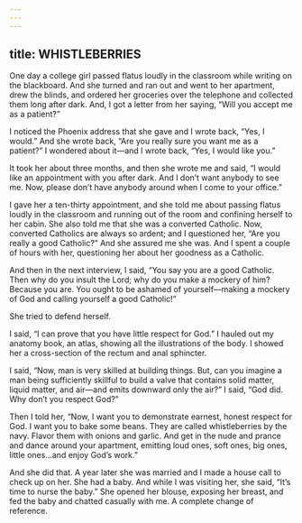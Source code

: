 ```yaml
---
---
---
```

title: WHISTLEBERRIES
---




One day a college girl passed flatus loudly in the classroom while writing on the blackboard. And she turned and ran out and went to her apartment, drew the blinds, and ordered her groceries over the telephone and collected them long after dark. And, I got a letter from her saying, “Will you accept me as a patient?”

I noticed the Phoenix address that she gave and I wrote back, “Yes, I would.” And she wrote back, “Are you really sure you want me as a patient?” I wondered about it—and I wrote back, “Yes, I would like you.”

It took her about three months, and then she wrote me and said, “I would like an appointment with you after dark. And I don’t want anybody to see me. Now, please don’t have anybody around when I come to your office.”

I gave her a ten-thirty appointment, and she told me about passing flatus loudly in the classroom and running out of the room and confining herself to her cabin. She also told me that she was a converted Catholic. Now, converted Catholics are always so ardent; and I questioned her, “Are you really a good Catholic?” And she assured me she was. And I spent a couple of hours with her, questioning her about her goodness as a Catholic.

And then in the next interview, I said, “You say you are a good Catholic. Then why do you insult the Lord; why do you make a mockery of him? Because you are. You ought to be ashamed of yourself—making a mockery of God and calling yourself a good Catholic!”

She tried to defend herself.

I said, “I can prove that you have little respect for God.” I hauled out my anatomy book, an atlas, showing all the illustrations of the body. I showed her a cross-section of the rectum and anal sphincter.

I said, “Now, man is very skilled at building things. But, can you imagine a man being sufficiently skillful to build a valve that contains solid matter, liquid matter, and air—and emits downward only the air?” I said, “God did. Why don’t you respect God?”

Then I told her, “Now, I want you to demonstrate earnest, honest respect for God. I want you to bake some beans. They are called whistleberries by the navy. Flavor them with onions and garlic. And get in the nude and prance and dance around your apartment, emitting loud ones, soft ones, big ones, little ones…and enjoy God’s work.”

And she did that. A year later she was married and I made a house call to check up on her. She had a baby. And while I was visiting her, she said, “It’s time to nurse the baby.” She opened her blouse, exposing her breast, and fed the baby and chatted casually with me. A complete change of reference.